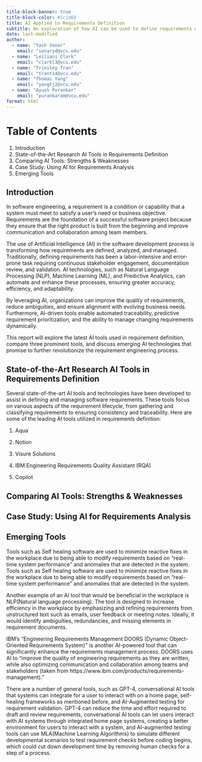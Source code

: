 ---
title-block-banner: true
title-block-color: #1c1d68
title: AI Applied to Requirements Definition
subtitle: An exploration of how AI can be used to define requirements within the software development process. 
date: last-modified
author:
  - name: "Yash Sonar"
    email: "sonaryd@vcu.edu"
  - name: "Leiliani Clark"
    email: "clarkl3@vcu.edu"
  - name: "Trinitey Tran"
    email: "trant14@vcu.edu"
  - name: "Thomas Yang"
    email: "yangtj2@vcu.edu"
  - name: "Ayush Purankar"
    email: "purankaram@vcu.edu"
format: html
---

<!-- quarto render report.qmd --to pdf -->
# Table of Contents
1. Introduction
2. State-of-the-Art Research AI Tools in Requirements Definition
3. Comparing AI Tools: Strengths & Weaknesses
4. Case Study: Using AI for Requirements Analysis
5. Emerging Tools


## Introduction

In software engineering, a requirement is a condition or capability that a system must meet to satisfy a user's need or business objective. Requirements are the foundation of a successful software project because they ensure that the right product is built from the beginning and improve communication and collaboration among team members. 

The use of Artificial Intelligence (AI) in the software development process is transforming how requirements are defined, analyzed, and managed. Traditionally, defining requirements has been a labor-intensive and error-prone task requiring continuous stakeholder engagement, documentation review, and validation. AI technologies, such as Natural Language Processing (NLP), Machine Learning (ML), and Predictive Analytics, can automate and enhance these processes, ensuring greater accuracy, efficiency, and adaptability.

By leveraging AI, organizations can improve the quality of requirements, reduce ambiguities, and ensure alignment with evolving business needs. Furthermore, AI-driven tools enable automated traceability, predictive requirement prioritization, and the ability to manage changing requirements dynamically.

This report will explore the latest AI tools used in requirement definition, compare three prominent tools, and discuss emerging AI technologies that promise to further revolutionize the requirement engineering process.

## State-of-the-Art Research AI Tools in Requirements Definition

Several state-of-the-art AI tools and technologies have been developed to assist in defining and managing software requirements. These tools focus on various aspects of the requirement lifecycle, from gathering and classifying requirements to ensuring consistency and traceability. 
Here are some of the leading AI tools utilized in requirements definition:

1. Aqua

2. Notion

3. Visure Solutions

4. IBM Engineering Requirements Quality Assistant (RQA)

5. Copilot

## Comparing AI Tools: Strengths & Weaknesses

## Case Study: Using AI for Requirements Analysis

## Emerging Tools

Tools such as Self healing software are used to minimize reactive fixes in the workplace due to being able to modify requirements based on "real-time system performance" and anomalies that are detected in the system. Tools such as Self healing software are used to minimize reactive fixes in the workplace due to being able to modify requirements based on "real-time system performance" and anomalies that are detected in the system.

Another example of an AI tool that would be beneficial in the workplace is NLP(Natural language processing). The tool is designed to increase efficiency in the workplace by emphasizing and refining requirements from unstructured text such as emails, user feedback or meeting notes. Ideally, it would identify ambiguities, redundancies, and missing elements in requirement documents.

IBM's "Engineering Requirements Management DOORS (Dynamic Object-Oriented Requirements System)" is another AI-powered tool that can significantly enhance the requirements management process. DOORS uses AI to "improve the quality of engineering requirements as they are written, while also optimizing communication and collaboration among teams and stakeholders (taken from https://www.ibm.com/products/requirements-management)."

There are a number of general tools, such as GPT-4, conversational AI tools that systems can integrate for a user to interact with on a home page, self-healing frameworks as mentioned before, and AI-Augmented testing for requirement validation. GPT-4 can  reduce the time and effort required to draft and review requirements, conversational AI tools can let users interact with AI systems through integrated home page systems, creating a better environment for users to interact with a system, and AI-augmented testing tools can use MLA(Machine Learning Algorithms) to simulate different developmental scenarios to test requirement checks before coding begins, which could cut down development time by removing human checks for a step of a process.
